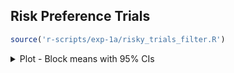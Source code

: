 ## Risk Preference Trials

```r
source('r-scripts/exp-1a/risky_trials_filter.R')
```

<!-- Risky Trial Plots -->

<details>
  <summary>
  Plot - Block means with 95% CIs
  </summary>
  
<br>
  
```r
source('r-scripts/exp-1a/risky_trials_plots.R')
include_graphics(
  file.path(main_dir,"plots/exp-1a/plt_risky_blk.svg")
)
```

</details>










